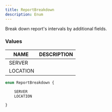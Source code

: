 ```yaml
---
title: ReportBreakdown
description: Enum
---
```


Break down report's intervals by additional fields.

### Values

| NAME | DESCRIPTION |
| - | - |
| SERVER |  |
| LOCATION |  |
	
```graphql
enum ReportBreakdown {

	SERVER
	LOCATION

}
```

